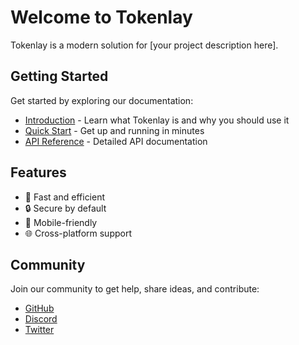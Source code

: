# Welcome to Tokenlay

Tokenlay is a modern solution for [your project description here].

## Getting Started

Get started by exploring our documentation:

- [Introduction](/introduction) - Learn what Tokenlay is and why you should use it
- [Quick Start](/quick-start) - Get up and running in minutes
- [API Reference](/api-reference) - Detailed API documentation

## Features

- 🚀 Fast and efficient
- 🔒 Secure by default
- 📱 Mobile-friendly
- 🌐 Cross-platform support

## Community

Join our community to get help, share ideas, and contribute:

- [GitHub](https://github.com/tokenlay/tokenlay)
- [Discord](#)
- [Twitter](#)